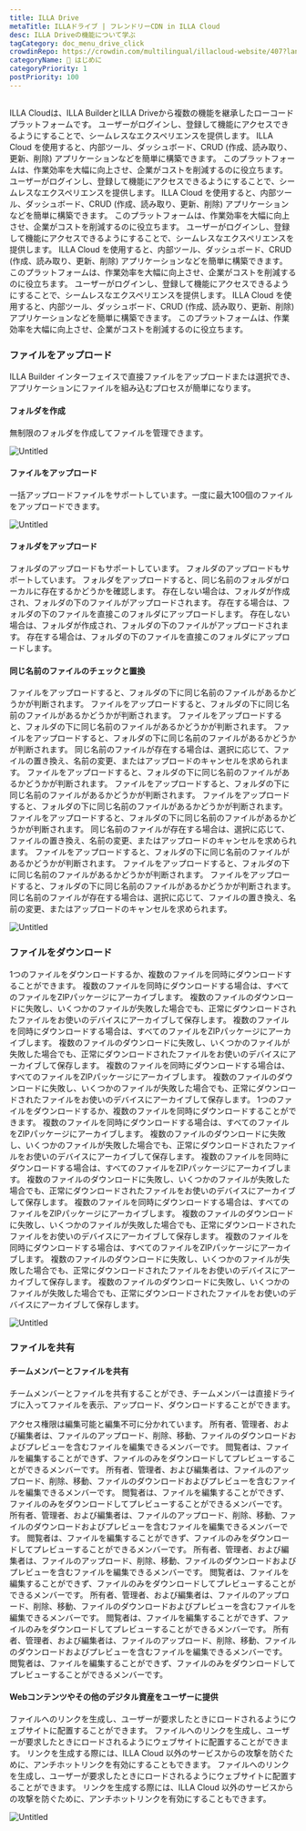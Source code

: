 ```yaml
---
title: ILLA Drive
metaTitle: ILLAドライブ | フレンドリーCDN in ILLA Cloud
desc: ILLA Driveの機能について学ぶ
tagCategory: doc_menu_drive_click
crowdinRepo: https://crowdin.com/multilingual/illacloud-website/407?languages=ja&filter=basic&value=0
categoryName: 👋 はじめに
categoryPriority: 1
postPriority: 100
---
```


## <h2 hidden>ILLAドライブとは</h2>

ILLA Cloudは、ILLA BuilderとILLA Driveから複数の機能を継承したローコードプラットフォームです。 ユーザーがログインし、登録して機能にアクセスできるようにすることで、シームレスなエクスペリエンスを提供します。 ILLA Cloud を使用すると、内部ツール、ダッシュボード、CRUD (作成、読み取り、更新、削除) アプリケーションなどを簡単に構築できます。 このプラットフォームは、作業効率を大幅に向上させ、企業がコストを削減するのに役立ちます。 ユーザーがログインし、登録して機能にアクセスできるようにすることで、シームレスなエクスペリエンスを提供します。 ILLA Cloud を使用すると、内部ツール、ダッシュボード、CRUD (作成、読み取り、更新、削除) アプリケーションなどを簡単に構築できます。 このプラットフォームは、作業効率を大幅に向上させ、企業がコストを削減するのに役立ちます。 ユーザーがログインし、登録して機能にアクセスできるようにすることで、シームレスなエクスペリエンスを提供します。 ILLA Cloud を使用すると、内部ツール、ダッシュボード、CRUD (作成、読み取り、更新、削除) アプリケーションなどを簡単に構築できます。 このプラットフォームは、作業効率を大幅に向上させ、企業がコストを削減するのに役立ちます。 ユーザーがログインし、登録して機能にアクセスできるようにすることで、シームレスなエクスペリエンスを提供します。 ILLA Cloud を使用すると、内部ツール、ダッシュボード、CRUD (作成、読み取り、更新、削除) アプリケーションなどを簡単に構築できます。 このプラットフォームは、作業効率を大幅に向上させ、企業がコストを削減するのに役立ちます。

### ファイルをアップロード

ILLA Builder インターフェイスで直接ファイルをアップロードまたは選択でき、アプリケーションにファイルを組み込むプロセスが簡単になります。

#### フォルダを作成

無制限のフォルダを作成してファイルを管理できます。 

![Untitled](https://cdn.illacloud.com/official-website/img/docs/drive/Untitled.png)

#### ファイルをアップロード

一括アップロードファイルをサポートしています。一度に最大100個のファイルをアップロードできます。

![Untitled](https://cdn.illacloud.com/official-website/img/docs/drive/Untitled%20(1).png)

#### フォルダをアップロード

フォルダのアップロードもサポートしています。 フォルダのアップロードもサポートしています。 フォルダをアップロードすると、同じ名前のフォルダがローカルに存在するかどうかを確認します。 存在しない場合は、フォルダが作成され、フォルダの下のファイルがアップロードされます。 存在する場合は、フォルダの下のファイルを直接このフォルダにアップロードします。 存在しない場合は、フォルダが作成され、フォルダの下のファイルがアップロードされます。 存在する場合は、フォルダの下のファイルを直接このフォルダにアップロードします。

#### 同じ名前のファイルのチェックと置換

ファイルをアップロードすると、フォルダの下に同じ名前のファイルがあるかどうかが判断されます。 ファイルをアップロードすると、フォルダの下に同じ名前のファイルがあるかどうかが判断されます。 ファイルをアップロードすると、フォルダの下に同じ名前のファイルがあるかどうかが判断されます。 ファイルをアップロードすると、フォルダの下に同じ名前のファイルがあるかどうかが判断されます。 同じ名前のファイルが存在する場合は、選択に応じて、ファイルの置き換え、名前の変更、またはアップロードのキャンセルを求められます。 ファイルをアップロードすると、フォルダの下に同じ名前のファイルがあるかどうかが判断されます。 ファイルをアップロードすると、フォルダの下に同じ名前のファイルがあるかどうかが判断されます。 ファイルをアップロードすると、フォルダの下に同じ名前のファイルがあるかどうかが判断されます。 ファイルをアップロードすると、フォルダの下に同じ名前のファイルがあるかどうかが判断されます。 同じ名前のファイルが存在する場合は、選択に応じて、ファイルの置き換え、名前の変更、またはアップロードのキャンセルを求められます。 ファイルをアップロードすると、フォルダの下に同じ名前のファイルがあるかどうかが判断されます。 ファイルをアップロードすると、フォルダの下に同じ名前のファイルがあるかどうかが判断されます。 ファイルをアップロードすると、フォルダの下に同じ名前のファイルがあるかどうかが判断されます。 同じ名前のファイルが存在する場合は、選択に応じて、ファイルの置き換え、名前の変更、またはアップロードのキャンセルを求められます。 

![Untitled](https://cdn.illacloud.com/official-website/img/docs/drive/Untitled%20(2).png)

### ファイルをダウンロード

1つのファイルをダウンロードするか、複数のファイルを同時にダウンロードすることができます。 複数のファイルを同時にダウンロードする場合は、すべてのファイルをZIPパッケージにアーカイブします。 複数のファイルのダウンロードに失敗し、いくつかのファイルが失敗した場合でも、正常にダウンロードされたファイルをお使いのデバイスにアーカイブして保存します。 複数のファイルを同時にダウンロードする場合は、すべてのファイルをZIPパッケージにアーカイブします。 複数のファイルのダウンロードに失敗し、いくつかのファイルが失敗した場合でも、正常にダウンロードされたファイルをお使いのデバイスにアーカイブして保存します。 複数のファイルを同時にダウンロードする場合は、すべてのファイルをZIPパッケージにアーカイブします。 複数のファイルのダウンロードに失敗し、いくつかのファイルが失敗した場合でも、正常にダウンロードされたファイルをお使いのデバイスにアーカイブして保存します。 1つのファイルをダウンロードするか、複数のファイルを同時にダウンロードすることができます。 複数のファイルを同時にダウンロードする場合は、すべてのファイルをZIPパッケージにアーカイブします。 複数のファイルのダウンロードに失敗し、いくつかのファイルが失敗した場合でも、正常にダウンロードされたファイルをお使いのデバイスにアーカイブして保存します。 複数のファイルを同時にダウンロードする場合は、すべてのファイルをZIPパッケージにアーカイブします。 複数のファイルのダウンロードに失敗し、いくつかのファイルが失敗した場合でも、正常にダウンロードされたファイルをお使いのデバイスにアーカイブして保存します。 複数のファイルを同時にダウンロードする場合は、すべてのファイルをZIPパッケージにアーカイブします。 複数のファイルのダウンロードに失敗し、いくつかのファイルが失敗した場合でも、正常にダウンロードされたファイルをお使いのデバイスにアーカイブして保存します。 複数のファイルを同時にダウンロードする場合は、すべてのファイルをZIPパッケージにアーカイブします。 複数のファイルのダウンロードに失敗し、いくつかのファイルが失敗した場合でも、正常にダウンロードされたファイルをお使いのデバイスにアーカイブして保存します。 複数のファイルのダウンロードに失敗し、いくつかのファイルが失敗した場合でも、正常にダウンロードされたファイルをお使いのデバイスにアーカイブして保存します。

![Untitled](https://cdn.illacloud.com/official-website/img/docs/drive/Untitled%20(3).png)

### ファイルを共有

#### チームメンバーとファイルを共有

チームメンバーとファイルを共有することができ、チームメンバーは直接ドライブに入ってファイルを表示、アップロード、ダウンロードすることができます。 

アクセス権限は編集可能と編集不可に分かれています。 所有者、管理者、および編集者は、ファイルのアップロード、削除、移動、ファイルのダウンロードおよびプレビューを含むファイルを編集できるメンバーです。 
閲覧者は、ファイルを編集することができず、ファイルのみをダウンロードしてプレビューすることができるメンバーです。 所有者、管理者、および編集者は、ファイルのアップロード、削除、移動、ファイルのダウンロードおよびプレビューを含むファイルを編集できるメンバーです。 
閲覧者は、ファイルを編集することができず、ファイルのみをダウンロードしてプレビューすることができるメンバーです。 所有者、管理者、および編集者は、ファイルのアップロード、削除、移動、ファイルのダウンロードおよびプレビューを含むファイルを編集できるメンバーです。 
閲覧者は、ファイルを編集することができず、ファイルのみをダウンロードしてプレビューすることができるメンバーです。 所有者、管理者、および編集者は、ファイルのアップロード、削除、移動、ファイルのダウンロードおよびプレビューを含むファイルを編集できるメンバーです。 
閲覧者は、ファイルを編集することができず、ファイルのみをダウンロードしてプレビューすることができるメンバーです。 所有者、管理者、および編集者は、ファイルのアップロード、削除、移動、ファイルのダウンロードおよびプレビューを含むファイルを編集できるメンバーです。 
閲覧者は、ファイルを編集することができず、ファイルのみをダウンロードしてプレビューすることができるメンバーです。 所有者、管理者、および編集者は、ファイルのアップロード、削除、移動、ファイルのダウンロードおよびプレビューを含むファイルを編集できるメンバーです。 
閲覧者は、ファイルを編集することができず、ファイルのみをダウンロードしてプレビューすることができるメンバーです。 

#### Webコンテンツやその他のデジタル資産をユーザーに提供

ファイルへのリンクを生成し、ユーザーが要求したときにロードされるようにウェブサイトに配置することができます。 ファイルへのリンクを生成し、ユーザーが要求したときにロードされるようにウェブサイトに配置することができます。 リンクを生成する際には、ILLA Cloud 以外のサービスからの攻撃を防ぐために、アンチホットリンクを有効にすることもできます。 ファイルへのリンクを生成し、ユーザーが要求したときにロードされるようにウェブサイトに配置することができます。 リンクを生成する際には、ILLA Cloud 以外のサービスからの攻撃を防ぐために、アンチホットリンクを有効にすることもできます。

![Untitled](https://cdn.illacloud.com/official-website/img/docs/drive/Untitled%20(4).png)
